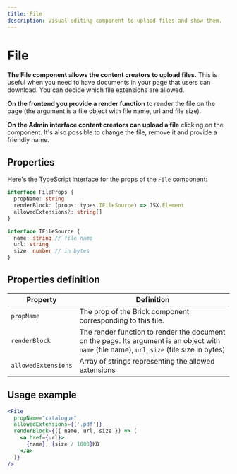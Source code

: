 ```yaml
---
title: File
description: Visual editing component to uplaod files and show them.
---
```


# File

**The File component allows the content creators to upload files.** This is useful when you need to have documents in your page that users can download. You can decide which file extensions are allowed.

**On the frontend you provide a render function** to render the file on the page (the argument is a file object with file name, url and file size).

**On the Admin interface content creators can upload a file** clicking on the component. It's also possible to change the file, remove it and provide a friendly name.

## Properties

Here's the TypeScript interface for the props of the `File` component:

```ts
interface FileProps {
  propName: string
  renderBlock: (props: types.IFileSource) => JSX.Element
  allowedExtensions?: string[]
}

interface IFileSource {
  name: string // file name
  url: string
  size: number // in bytes
}
```

## Properties definition

| Property            | Definition                                                                                                                                    |
| ------------------- | --------------------------------------------------------------------------------------------------------------------------------------------- |
| `propName`          | The prop of the Brick component corresponding to this file.                                                                                   |
| `renderBlock`       | The render function to render the document on the page. Its argument is an object with `name` (file name), `url`, `size` (file size in bytes) |
| `allowedExtensions` | Array of strings representing the allowed extensions                                                                                          |

## Usage example

```jsx
<File
  propName="catalogue"
  allowedExtensions={['.pdf']}
  renderBlock={({ name, url, size }) => (
    <a href={url}>
      {name}, {size / 1000}KB
    </a>
  )}
/>
```

